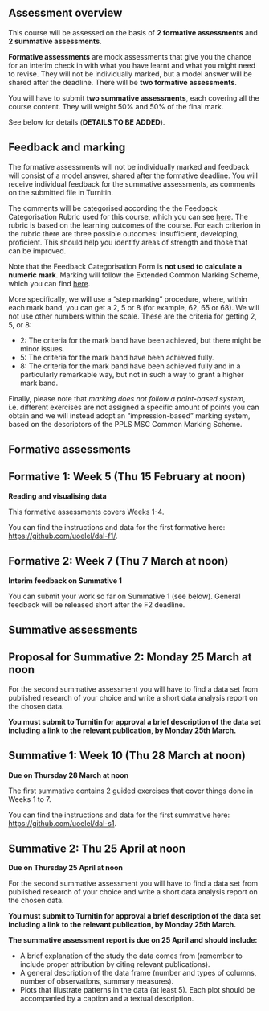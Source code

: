 ## Assessment overview

This course will be assessed on the basis of **2 formative assessments** and **2 summative assessments**.

**Formative assessments** are mock assessments that give you the chance for an interim check in with what you have learnt and what you might need to revise. They will not be individually marked, but a model answer will be shared after the deadline. There will be **two formative assessments**.

You will have to submit **two summative assessments**, each covering all the course content. They will weight 50% and 50% of the final mark.

See below for details (**DETAILS TO BE ADDED**).

## Feedback and marking

The formative assessments will not be individually marked and feedback will consist of a model answer, shared after the formative deadline. You will receive individual feedback for the summative assessments, as comments on the submitted file in Turnitin.

The comments will be categorised according the the Feedback Categorisation Rubric used for this course, which you can see [here](https://uoe-my.sharepoint.com/:x:/g/personal/scoretta_ed_ac_uk/EUCBJX110bREo-JyR1_42egBlT-2xH0XBLjE75kYU4jJJA?e=U99nlT). The rubric is based on the learning outcomes of the course. For each criterion in the rubric there are three possible outcomes: insufficient, developing, proficient. This should help you identify areas of strength and those that can be improved.

Note that the Feedback Categorisation Form is **not used to calculate a numeric mark**. Marking will follow the Extended Common Marking Scheme, which you can find [here](https://www.ed.ac.uk/timetabling-examinations/exams/regulations/common-marking-scheme).

More specifically, we will use a "step marking" procedure, where, within each mark band, you can get a 2, 5 or 8 (for example, 62, 65 or 68). We will not use other numbers within the scale. These are the criteria for getting 2, 5, or 8:

- 2: The criteria for the mark band have been achieved, but there might be minor issues.
- 5: The criteria for the mark band have been achieved fully.
- 8: The criteria for the mark band have been achieved fully and in a particularly remarkable way, but not in such a way to grant a higher mark band.

Finally, please note that *marking does not follow a point-based system*, i.e. different exercises are not assigned a specific amount of points you can obtain and we will instead adopt an "impression-based" marking system, based on the descriptors of the PPLS MSC Common Marking Scheme.

## Formative assessments

::: {.callout-warning}
## Formative 1: Week 5 (Thu 15 February at noon)

**Reading and visualising data**

This formative assessments covers Weeks 1-4.

You can find the instructions and data for the first formative here: <https://github.com/uoelel/dal-f1/>.
:::

::: {.callout-warning}
## Formative 2: Week 7 (Thu 7 March at noon)

**Interim feedback on Summative 1**

You can submit your work so far on Summative 1 (see below). General feedback will be released short after the F2 deadline.
:::

## Summative assessments

::: {.callout-tip}
## Proposal for Summative 2: Monday 25 March at noon

For the second summative assessment you will have to find a data set from published research of your choice and write a short data analysis report on the chosen data.

**You must submit to Turnitin for approval a brief description of the data set including a link to the relevant publication, by Monday 25th March.**
:::

::: {.callout-tip}
## Summative 1: Week 10 (Thu 28 March at noon)

**Due on Thursday 28 March at noon**

The first summative contains 2 guided exercises that cover things done in Weeks 1 to 7.

You can find the instructions and data for the first summative here: <https://github.com/uoelel/dal-s1>.

:::

::: {.callout-tip}
## Summative 2: Thu 25 April at noon

**Due on Thursday 25 April at noon**

For the second summative assessment you will have to find a data set from published research of your choice and write a short data analysis report on the chosen data.

**You must submit to Turnitin for approval a brief description of the data set including a link to the relevant publication, by Monday 25th March.**

**The summative assessment report is due on 25 April and should include:**

-   A brief explanation of the study the data comes from (remember to include proper attribution by citing relevant publications).
-   A general description of the data frame (number and types of columns, number of observations, summary measures).
-   Plots that illustrate patterns in the data (at least 5). Each plot should be accompanied by a caption and a textual description.
:::

